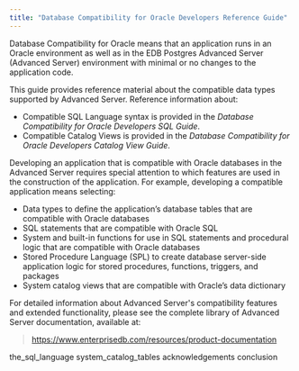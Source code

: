 ```yaml
---
title: "Database Compatibility for Oracle Developers Reference Guide"
---
```




Database Compatibility for Oracle means that an application runs in an Oracle environment as well as in the EDB Postgres Advanced Server (Advanced Server) environment with minimal or no changes to the application code.

This guide provides reference material about the compatible data types supported by Advanced Server. Reference information about:

  - Compatible SQL Language syntax is provided in the *Database Compatibility for Oracle Developers SQL Guide*.
  - Compatible Catalog Views is provided in the *Database Compatibility for Oracle Developers Catalog View Guide*.

Developing an application that is compatible with Oracle databases in the Advanced Server requires special attention to which features are used in the construction of the application. For example, developing a compatible application means selecting:

  - Data types to define the application’s database tables that are compatible with Oracle databases
  - SQL statements that are compatible with Oracle SQL
  - System and built-in functions for use in SQL statements and procedural logic that are compatible with Oracle databases
  - Stored Procedure Language (SPL) to create database server-side application logic for stored procedures, functions, triggers, and packages
  - System catalog views that are compatible with Oracle’s data dictionary

For detailed information about Advanced Server's compatibility features and extended functionality, please see the complete library of Advanced Server documentation, available at:

> <https://www.enterprisedb.com/resources/product-documentation>

<div class="toctree" data-maxdepth="4">

the_sql_language system_catalog_tables acknowledgements conclusion

</div>
